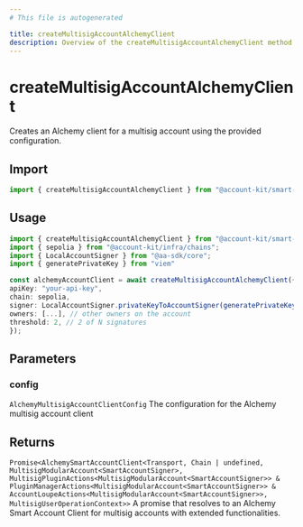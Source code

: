 ```yaml
---
# This file is autogenerated

title: createMultisigAccountAlchemyClient
description: Overview of the createMultisigAccountAlchemyClient method
---
```


# createMultisigAccountAlchemyClient

Creates an Alchemy client for a multisig account using the provided configuration.

## Import

```ts
import { createMultisigAccountAlchemyClient } from "@account-kit/smart-contracts";
```

## Usage

```ts
import { createMultisigAccountAlchemyClient } from "@account-kit/smart-contracts";
import { sepolia } from "@account-kit/infra/chains";
import { LocalAccountSigner } from "@aa-sdk/core";
import { generatePrivateKey } from "viem"

const alchemyAccountClient = await createMultisigAccountAlchemyClient({
apiKey: "your-api-key",
chain: sepolia,
signer: LocalAccountSigner.privateKeyToAccountSigner(generatePrivateKey()),
owners: [...], // other owners on the account
threshold: 2, // 2 of N signatures
});
```

## Parameters

### config

`AlchemyMultisigAccountClientConfig`
The configuration for the Alchemy multisig account client

## Returns

`Promise<AlchemySmartAccountClient<Transport, Chain | undefined, MultisigModularAccount<SmartAccountSigner>, MultisigPluginActions<MultisigModularAccount<SmartAccountSigner>> & PluginManagerActions<MultisigModularAccount<SmartAccountSigner>> & AccountLoupeActions<MultisigModularAccount<SmartAccountSigner>>, MultisigUserOperationContext>>`
A promise that resolves to an Alchemy Smart Account Client for multisig accounts with extended functionalities.
